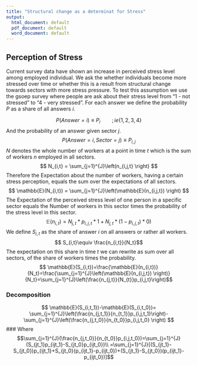 ---
title: "Structural change as a determinat for Stress"
output:
  html_document: default
  pdf_document: default
  word_document: default
---

## Perception of Stress

Current survey data have shown an increase in perceived stress level among employed individual. We ask the whether individuals become more stressed over time or whether this is a result from structural change towards sectors with more stress pressure. 
To test this assumption we use the gsoep survey where people are ask about their stress level from "1 - not stressed" to "4 - very stressed".
For each answer we define the probability ${P}$ as a share of all answers ${i}$.

$$ P(Answer=i) \equiv P_{i} \qquad  ;  ie\{1,2,3,4\}  $$
And the probability of an answer given sector ${j}$.
$$ P(Answer=i,Sector=j)\equiv P_{i,j} $$
 ${N}$ denotes the whole number of workers at a point in time ${t}$ which is the sum of workers ${n}$ employed in all sectors.
$$ N_{i,t} = \sum_{j=1}^{J}\left(n_{i,j,t} \right) $$
Therefore the Expectation about the number of workers, having a certain stress perception, equals the sum over the expectations of all sectors.
$$ \mathbb{E}(N_{i,t}) = \sum_{j=1}^{J}\left(\mathbb{E}(n_{i,j,t}) \right) $$
The Expectation of the perceived stress level of one person in a specific sector equals the Number of workers in this sector times the probability of the stress level in this sector.
$$ \mathbb{E}(n_{i,t}) = N_{j,t}*p_{i,j,t}*1+N_{j,t}*(1-p_{i,j,t})*0) $$
We define ${S_{i,t}}$ as the share of answer ${i}$ on all answers or rather all workers.
$$ S_{i,t}\equiv \frac{n_{i,t}}{N_t}$$
The expectation on this share in time ${t}$ we can rewrite as sum over all sectors, of the share of workers times the probability. 
$$ \mathbb{E}(S_{i,t})=\frac{\mathbb{E}(n_{i,t})}{N_t}=\frac{\sum_{j=1}^{J}\left(\mathbb{E}(n_{i,j,t}) \right)}{N_t}=\sum_{j=1}^{J}\left(\frac{n_{j,t}}{N_{t}}p_{i,j,t}\right)$$

### Decomposition

$$ \mathbb{E}(S_{i,t_1})-\mathbb{E}(S_{i,t_0})= \sum_{j=1}^{J}\left(\frac{n_{j,t_1}}{n_{t_1}}p_{i,j,t_1}\right)- \sum_{j=1}^{J}\left(\frac{n_{j,t_0}}{n_{t_0}}p_{i,j,t_0} \right) $$
### Where
$$\sum_{j=1}^{J}(\frac{n_{j,t_0}}{n_{t_0}}p_{i,j,t_0})=\sum_{j=1}^{J}(S_{jt_1}p_{ijt_1}-S_{jt_0}p_{ijt_0})\\ =\sum_{j=1}^{J}[(S_{jt_1}-S_{jt_0})p_{ijt_1}+S_{jt_0}(p_{ijt_1}-p_{ijt_0})+(S_{jt_1}-S_{jt_0})(p_{ijt_1}-p_{ijt_0})]$$